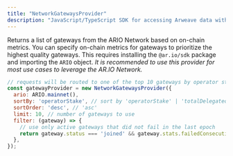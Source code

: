 ```yaml
---
title: "NetworkGatewaysProvider"
description: "JavaScript/TypeScript SDK for accessing Arweave data with built-in verification and gateway routing"
---
```


Returns a list of gateways from the ARIO Network based on on-chain metrics. You can specify on-chain metrics for gateways to prioritize the highest quality gateways. This requires installing the `@ar.io/sdk` package and importing the `ARIO` object. *It is recommended to use this provider for most use cases to leverage the AR.IO Network.*

```javascript
// requests will be routed to one of the top 10 gateways by operator stake
const gatewayProvider = new NetworkGatewaysProvider({
  ario: ARIO.mainnet(),
  sortBy: 'operatorStake', // sort by 'operatorStake' | 'totalDelegatedStake'
  sortOrder: 'desc', // 'asc'
  limit: 10, // number of gateways to use
  filter: (gateway) => {
    // use only active gateways that did not fail in the last epoch
    return gateway.status === 'joined' && gateway.stats.failedConsecutiveEpochs === 0;
  },
});
```